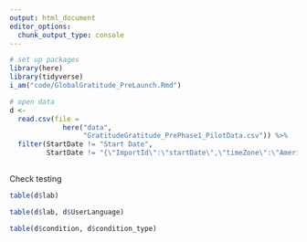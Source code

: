 ```yaml
---
output: html_document
editor_options: 
  chunk_output_type: console
---
```

```r
# set up packages
library(here)
library(tidyverse)
i_am("code/GlobalGratitude_PreLaunch.Rmd")

# open data
d <- 
  read.csv(file = 
             here("data", 
                  "GratitudeGratitude_PrePhase1_PilotData.csv")) %>% 
  filter(StartDate != "Start Date",
         StartDate != "{\"ImportId\":\"startDate\",\"timeZone\":\"America/Denver\"}")
  

```
 
Check testing
```r
table(d$lab)

table(d$lab, d$UserLanguage)

table(d$condition, d$condition_type)


```

